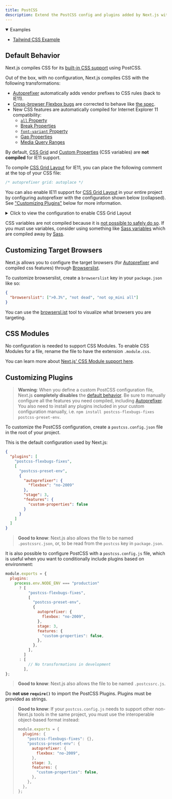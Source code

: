 ```yaml
---
title: PostCSS
description: Extend the PostCSS config and plugins added by Next.js with your own.
---
```


<details open>
  <summary>Examples</summary>

- [Tailwind CSS Example](https://github.com/vercel/next.js/tree/canary/examples/with-tailwindcss)

</details>

## Default Behavior

Next.js compiles CSS for its [built-in CSS support](/docs/pages/building-your-application/styling) using PostCSS.

Out of the box, with no configuration, Next.js compiles CSS with the following transformations:

- [Autoprefixer](https://github.com/postcss/autoprefixer) automatically adds vendor prefixes to CSS rules (back to IE11).
- [Cross-browser Flexbox bugs](https://github.com/philipwalton/flexbugs) are corrected to behave like [the spec](https://www.w3.org/TR/css-flexbox-1/).
- New CSS features are automatically compiled for Internet Explorer 11 compatibility:
  - [`all` Property](https://developer.mozilla.org/en-US/docs/Web/CSS/all)
  - [Break Properties](https://developer.mozilla.org/en-US/docs/Web/CSS/break-after)
  - [`font-variant` Property](https://developer.mozilla.org/en-US/docs/Web/CSS/font-variant)
  - [Gap Properties](https://developer.mozilla.org/en-US/docs/Web/CSS/gap)
  - [Media Query Ranges](https://developer.mozilla.org/en-US/docs/Web/CSS/Media_Queries/Using_media_queries#Syntax_improvements_in_Level_4)

By default, [CSS Grid](https://www.w3.org/TR/css-grid-1/) and [Custom Properties](https://developer.mozilla.org/en-US/docs/Web/CSS/var) (CSS variables) are **not compiled** for IE11 support.

To compile [CSS Grid Layout](https://developer.mozilla.org/en-US/docs/Web/CSS/grid) for IE11, you can place the following comment at the top of your CSS file:

```css
/* autoprefixer grid: autoplace */
```

You can also enable IE11 support for [CSS Grid Layout](https://developer.mozilla.org/en-US/docs/Web/CSS/grid)
in your entire project by configuring autoprefixer with the configuration shown below (collapsed).
See ["Customizing Plugins"](#customizing-plugins) below for more information.

<details>
  <summary>Click to view the configuration to enable CSS Grid Layout</summary>

```json title="postcss.config.json"
{
  "plugins": [
    "postcss-flexbugs-fixes",
    [
      "postcss-preset-env",
      {
        "autoprefixer": {
          "flexbox": "no-2009",
          "grid": "autoplace"
        },
        "stage": 3,
        "features": {
          "custom-properties": false
        }
      }
    ]
  ]
}
```

</details>

CSS variables are not compiled because it is [not possible to safely do so](https://github.com/MadLittleMods/postcss-css-variables#caveats).
If you must use variables, consider using something like [Sass variables](https://sass-lang.com/documentation/variables) which are compiled away by [Sass](https://sass-lang.com/).

## Customizing Target Browsers

Next.js allows you to configure the target browsers (for [Autoprefixer](https://github.com/postcss/autoprefixer) and compiled css features) through [Browserslist](https://github.com/browserslist/browserslist).

To customize browserslist, create a `browserslist` key in your `package.json` like so:

```json title="package.json"
{
  "browserslist": [">0.3%", "not dead", "not op_mini all"]
}
```

You can use the [browsersl.ist](https://browsersl.ist/?q=%3E0.3%25%2C+not+ie+11%2C+not+dead%2C+not+op_mini+all) tool to visualize what browsers you are targeting.

## CSS Modules

No configuration is needed to support CSS Modules. To enable CSS Modules for a file, rename the file to have the extension `.module.css`.

You can learn more about [Next.js' CSS Module support here](/docs/pages/building-your-application/styling).

## Customizing Plugins

> **Warning**: When you define a custom PostCSS configuration file, Next.js **completely disables** the [default behavior](#default-behavior).
> Be sure to manually configure all the features you need compiled, including [Autoprefixer](https://github.com/postcss/autoprefixer).
> You also need to install any plugins included in your custom configuration manually, i.e. `npm install postcss-flexbugs-fixes postcss-preset-env`.

To customize the PostCSS configuration, create a `postcss.config.json` file in the root of your project.

This is the default configuration used by Next.js:

```json title="postcss.config.json"
{
  "plugins": [
    "postcss-flexbugs-fixes",
    [
      "postcss-preset-env",
      {
        "autoprefixer": {
          "flexbox": "no-2009"
        },
        "stage": 3,
        "features": {
          "custom-properties": false
        }
      }
    ]
  ]
}
```

> **Good to know**: Next.js also allows the file to be named `.postcssrc.json`, or, to be read from the `postcss` key in `package.json`.

It is also possible to configure PostCSS with a `postcss.config.js` file, which is useful when you want to conditionally include plugins based on environment:

```js title="postcss.config.js"
module.exports = {
  plugins:
    process.env.NODE_ENV === "production"
      ? [
          "postcss-flexbugs-fixes",
          [
            "postcss-preset-env",
            {
              autoprefixer: {
                flexbox: "no-2009",
              },
              stage: 3,
              features: {
                "custom-properties": false,
              },
            },
          ],
        ]
      : [
          // No transformations in development
        ],
};
```

> **Good to know**: Next.js also allows the file to be named `.postcssrc.js`.

Do **not use `require()`** to import the PostCSS Plugins. Plugins must be provided as strings.

> **Good to know**: If your `postcss.config.js` needs to support other non-Next.js tools in the same project, you must use the interoperable object-based format instead:
>
> ```js
> module.exports = {
>   plugins: {
>     "postcss-flexbugs-fixes": {},
>     "postcss-preset-env": {
>       autoprefixer: {
>         flexbox: "no-2009",
>       },
>       stage: 3,
>       features: {
>         "custom-properties": false,
>       },
>     },
>   },
> };
> ```
